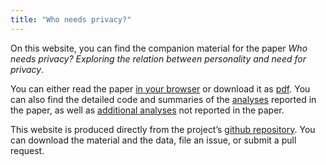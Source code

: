 ```yaml
---
title: "Who needs privacy?"
---
```



On this website, you can find the companion material for the paper _Who needs privacy? Exploring the relation between personality and need for privacy_. 

You can either read the paper [in your browser](manuscript.html) or download it as [pdf](manuscript.pdf). You can also find the detailed code and summaries of the [analyses](analyses.html) reported in the paper, as well as [additional analyses](analyses_additional.html) not reported in the paper. 

This website is produced directly from the project's [github repository](https://github.com/tdienlin/who_needs_privacy_rr). You can download the material and the data, file an issue, or submit a pull request.
